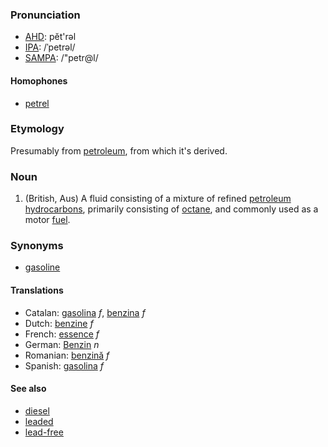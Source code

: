 ===Pronunciation===
*[[w:AHD|AHD]]: pĕt'rəl
*[[w:IPA|IPA]]: /ˈpetrəl/
*[[w:SAMPA|SAMPA]]: /"petr@l/

====Homophones====
*[[petrel]]

===Etymology===
Presumably from [[petroleum]], from which it's derived.

===Noun===
# (British, Aus) A fluid consisting of a mixture of refined [[petroleum]] [[hydrocarbon]]s, primarily consisting of [[octane]], and commonly used as a motor [[fuel]].

===Synonyms===
*[[gasoline]]

====Translations====
*Catalan: [[gasolina]] ''f'', [[benzina]] ''f''
*Dutch: [[benzine]] ''f''
*French: [[essence]] ''f''
*German: [[Benzin]] ''n''
*Romanian: [[benzină]] ''f''
*Spanish: [[gasolina]] ''f''

====See also====
*[[diesel]]
*[[lead]]ed
*[[lead-free]]